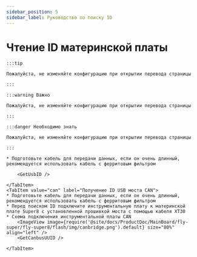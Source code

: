 ```yaml
---
sidebar_position: 5
sidebar_label: Руководство по поиску ID
---
```







# Чтение ID материнской платы

    :::tip

    Пожалуйста, не изменяйте конфигурацию при открытии перевода страницы

    :::

    :::warning Важно

    Пожалуйста, не изменяйте конфигурацию при открытии перевода страницы

    :::

    :::danger Необходимо знать

    Пожалуйста, не изменяйте конфигурацию при открытии перевода страницы

    :::

<Tabs>
    <TabItem value="usb" label="Получение USB ID" default>
        
    * Подготовьте кабель для передачи данных, если он очень длинный, рекомендуется использовать кабель с ферритовым фильтром
    
        <GetUsbID />
        
    </TabItem>
    <TabItem value="can" label="Получение ID USB моста CAN">
    * Подготовьте кабель для передачи данных, если он очень длинный, рекомендуется использовать кабель с ферритовым фильтром
    * Перед поиском ID подключите инструментальную плату к материнской плате Super8 с установленной прошивкой моста с помощью кабеля XT30
    * Схема подключения инструментальной платы CAN
        <ImageView image={require('@site/docs/ProductDoc/MainBoard/fly-super/fly-super8/flash/img/canbridge.png').default} size="80%" align="left" />   
        <GetCanbusUUID />

    </TabItem>
</Tabs>